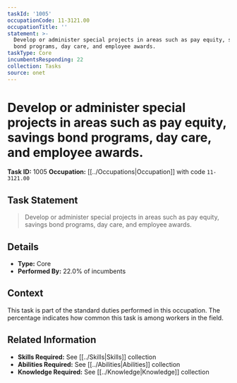 ```yaml
---
taskId: '1005'
occupationCode: 11-3121.00
occupationTitle: ''
statement: >-
  Develop or administer special projects in areas such as pay equity, savings
  bond programs, day care, and employee awards.
taskType: Core
incumbentsResponding: 22
collection: Tasks
source: onet
---
```

# Develop or administer special projects in areas such as pay equity, savings bond programs, day care, and employee awards.

**Task ID:** 1005
**Occupation:** [[../Occupations|Occupation]] with code `11-3121.00`

## Task Statement

> Develop or administer special projects in areas such as pay equity, savings bond programs, day care, and employee awards.

## Details

- **Type:** Core
- **Performed By:** 22.0% of incumbents

## Context

This task is part of the standard duties performed in this occupation. The percentage indicates how common this task is among workers in the field.

## Related Information

- **Skills Required:** See [[../Skills|Skills]] collection
- **Abilities Required:** See [[../Abilities|Abilities]] collection
- **Knowledge Required:** See [[../Knowledge|Knowledge]] collection
